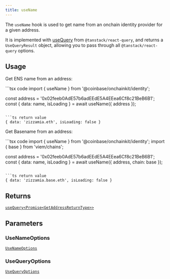 ```yaml
---
title: useName
---
```



The `useName` hook is used to get name from an onchain identity provider
for a given address.

It is implemented with [useQuery](https://tanstack.com/query/latest/docs/framework/react/reference/useQuery) from `@tanstack/react-query`, and returns a `UseQueryResult` object, allowing you to pass through all `@tanstack/react-query` options.

## Usage

Get ENS name from an address:

<CodeGroup>
```tsx code
import { useName } from '@coinbase/onchainkit/identity';

const address = '0x02feeb0AdE57b6adEEdE5A4EEea6Cf8c21BeB6B1';
const { data: name, isLoading } = await useName({ address });
```

```ts return value
{ data: 'zizzamia.eth', isLoading: false }
```
</CodeGroup>

Get Basename from an address:

<CodeGroup>
```tsx code
import { useName } from '@coinbase/onchainkit/identity';
import { base } from 'viem/chains';

const address = '0x02feeb0AdE57b6adEEdE5A4EEea6Cf8c21BeB6B1';
const { data: name, isLoading } = await useName({ address, chain: base });
```

```ts return value
{ data: 'zizzamia.base.eth', isLoading: false }
```
</CodeGroup>

## Returns

[`useQuery<Promise<GetAddressReturnType>>`](/onchainkit/identity/types#getaddressreturntype)

## Parameters

### UseNameOptions

[`UseNameOptions`](/onchainkit/identity/types#usenameoptions)

### UseQueryOptions

[`UseQueryOptions`](/onchainkit/identity/types#usequeryoptions)

